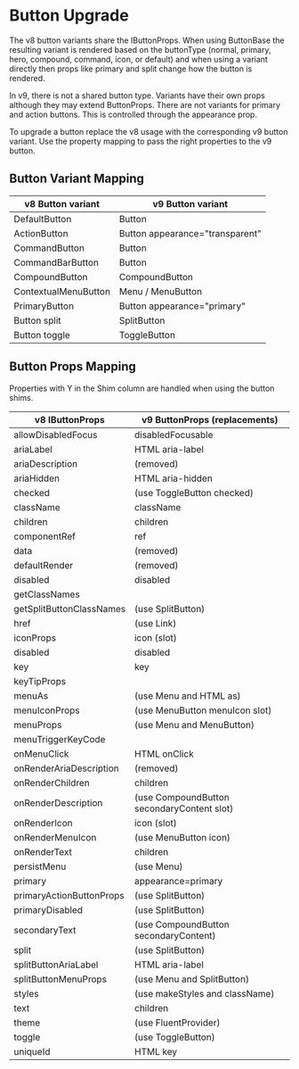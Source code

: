 
<Meta title="Concepts/Upgrading/from v8/Components/Button Upgrade" />

# Button Upgrade

The v8 button variants share the IButtonProps. When using ButtonBase the resulting variant is rendered based on the buttonType (normal, primary, hero, compound, command, icon, or default) and when using a variant directly then props like primary and split change how the button is rendered.

In v9, there is not a shared button type. Variants have their own props although they may extend ButtonProps. There are not variants for primary and action buttons. This is controlled through the appearance prop.

To upgrade a button replace the v8 usage with the corresponding v9 button variant. Use the property mapping to pass the right properties to the v9 button.

## Button Variant Mapping

| v8 Button variant    | v9 Button variant               |
| -------------------- | ------------------------------- |
| DefaultButton        | Button                          |
| ActionButton         | Button appearance="transparent" |
| CommandButton        | Button                          |
| CommandBarButton     | Button                          |
| CompoundButton       | CompoundButton                  |
| ContextualMenuButton | Menu / MenuButton               |
| PrimaryButton        | Button appearance="primary"     |
| Button split         | SplitButton                     |
| Button toggle        | ToggleButton                    |

## Button Props Mapping

Properties with Y in the Shim column are handled when using the button shims.

| v8 IButtonProps          | v9 ButtonProps (replacements)         |
| ------------------------ | ------------------------------------- |
| allowDisabledFocus       | disabledFocusable                     |
| ariaLabel                | HTML aria-label                       |
| ariaDescription          | (removed)                             |
| ariaHidden               | HTML aria-hidden                      |
| checked                  | (use ToggleButton checked)            |
| className                | className                             |
| children                 | children                              |
| componentRef             | ref                                   |
| data                     | (removed)                             |
| defaultRender            | (removed)                             |
| disabled                 | disabled                              |
| getClassNames            |                                       |
| getSplitButtonClassNames | (use SplitButton)                     |
| href                     | (use Link)                            |
| iconProps                | icon (slot)                           |
| disabled                 | disabled                              |
| key                      | key                                   |
| keyTipProps              |                                       |
| menuAs                   | (use Menu and HTML as)                |
| menuIconProps            | (use MenuButton menuIcon slot)        |
| menuProps                | (use Menu and MenuButton)             |
| menuTriggerKeyCode       |                                       |
| onMenuClick              | HTML onClick                          |
| onRenderAriaDescription  | (removed)                             |
| onRenderChildren         | children                              |
| onRenderDescription      | (use CompoundButton secondaryContent slot) |
| onRenderIcon             | icon (slot)                           |
| onRenderMenuIcon         | (use MenuButton icon)                 |
| onRenderText             | children                              |
| persistMenu              | (use Menu)                            |
| primary                  | appearance=primary                    |
| primaryActionButtonProps | (use SplitButton)                     |
| primaryDisabled          | (use SplitButton)                     |
| secondaryText            | (use CompoundButton secondaryContent) |
| split                    | (use SplitButton)                     |
| splitButtonAriaLabel     | HTML aria-label                       |
| splitButtonMenuProps     | (use Menu and SplitButton)            |
| styles                   | (use makeStyles and className)        |
| text                     | children                              |
| theme                    | (use FluentProvider)                  |
| toggle                   | (use ToggleButton)                    |
| uniqueId                 | HTML key                              |
